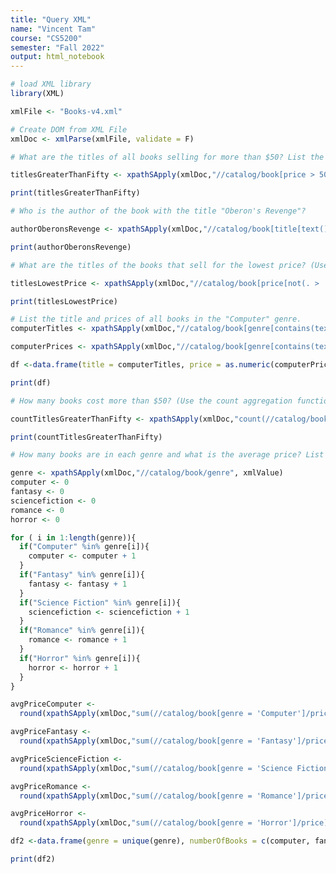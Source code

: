 ```yaml
---
title: "Query XML"
name: "Vincent Tam"
course: "CS5200"
semester: "Fall 2022"
output: html_notebook
---
```


```r
# load XML library
library(XML)

xmlFile <- "Books-v4.xml"

# Create DOM from XML File
xmlDoc <- xmlParse(xmlFile, validate = F)
```

```r
# What are the titles of all books selling for more than $50? List the titles.

titlesGreaterThanFifty <- xpathSApply(xmlDoc,"//catalog/book[price > 50.00]/title", xmlValue)

print(titlesGreaterThanFifty)
```

```r
# Who is the author of the book with the title "Oberon's Revenge"?

authorOberonsRevenge <- xpathSApply(xmlDoc,"//catalog/book[title[text() = \"Oberon\'s Revenge\"]]/author", xmlValue)

print(authorOberonsRevenge)
```

```r
# What are the titles of the books that sell for the lowest price? (Use the min aggregation function)

titlesLowestPrice <- xpathSApply(xmlDoc,"//catalog/book[price[not(. > ../../book/price)]]/title", xmlValue)

print(titlesLowestPrice)
```

```r
# List the title and prices of all books in the "Computer" genre.
computerTitles <- xpathSApply(xmlDoc,"//catalog/book[genre[contains(text(),'Computer')]]/title", xmlValue)

computerPrices <- xpathSApply(xmlDoc,"//catalog/book[genre[contains(text(),'Computer')]]/price", xmlValue)

df <-data.frame(title = computerTitles, price = as.numeric(computerPrices))

print(df)
```

```r
# How many books cost more than $50? (Use the count aggregation function)

countTitlesGreaterThanFifty <- xpathSApply(xmlDoc,"count(//catalog/book[price > 50.00]/title)", xmlValue)

print(countTitlesGreaterThanFifty)

```

```r
# How many books are in each genre and what is the average price? List the genre, number of books, and average price

genre <- xpathSApply(xmlDoc,"//catalog/book/genre", xmlValue)
computer <- 0
fantasy <- 0
sciencefiction <- 0
romance <- 0
horror <- 0

for ( i in 1:length(genre)){
  if("Computer" %in% genre[i]){
    computer <- computer + 1
  }
  if("Fantasy" %in% genre[i]){
    fantasy <- fantasy + 1
  }
  if("Science Fiction" %in% genre[i]){
    sciencefiction <- sciencefiction + 1
  }
  if("Romance" %in% genre[i]){
    romance <- romance + 1
  }
  if("Horror" %in% genre[i]){
    horror <- horror + 1
  }
}

avgPriceComputer <- 
  round(xpathSApply(xmlDoc,"sum(//catalog/book[genre = 'Computer']/price)", xmlValue) / computer, 2)

avgPriceFantasy <- 
  round(xpathSApply(xmlDoc,"sum(//catalog/book[genre = 'Fantasy']/price)", xmlValue) / fantasy,2)

avgPriceScienceFiction <- 
  round(xpathSApply(xmlDoc,"sum(//catalog/book[genre = 'Science Fiction']/price)", xmlValue) / sciencefiction, 2)

avgPriceRomance <- 
  round(xpathSApply(xmlDoc,"sum(//catalog/book[genre = 'Romance']/price)", xmlValue) / romance,2)

avgPriceHorror <- 
  round(xpathSApply(xmlDoc,"sum(//catalog/book[genre = 'Horror']/price)", xmlValue) / horror,2)

df2 <-data.frame(genre = unique(genre), numberOfBooks = c(computer, fantasy, romance, horror, sciencefiction), averagePrice = c(avgPriceComputer, avgPriceFantasy, avgPriceRomance, avgPriceHorror, avgPriceScienceFiction))

print(df2)
```